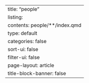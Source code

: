 ---
title: "people"
listing:
  contents: people/**/index.qmd
  type: default
  categories: false
  sort-ui: false
  filter-ui: false
page-layout: article
title-block-banner: false
---